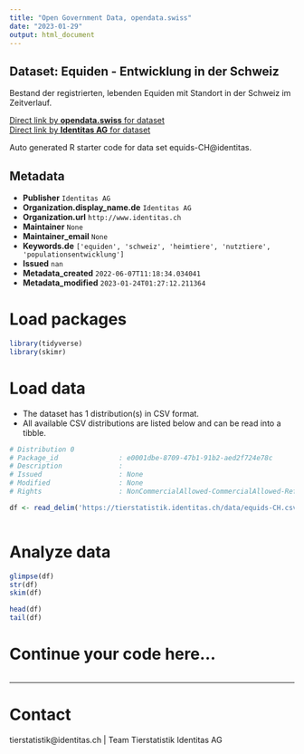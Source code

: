 ```yaml
---
title: "Open Government Data, opendata.swiss"
date: "2023-01-29"
output: html_document
---
```


## Dataset: Equiden - Entwicklung in der Schweiz

Bestand der registrierten, lebenden Equiden mit Standort in der Schweiz im Zeitverlauf. 

[Direct link by **opendata.swiss** for dataset](https://opendata.swiss/de/dataset/equiden-entwicklung-in-der-schweiz)<br>
[Direct link by **Identitas AG** for dataset](https://tierstatistik.identitas.ch/)

Auto generated R starter code for data set equids-CH@identitas.

## Metadata

- **Publisher** `Identitas AG`
- **Organization.display_name.de** `Identitas AG`
- **Organization.url** `http://www.identitas.ch`
- **Maintainer** `None`
- **Maintainer_email** `None`
- **Keywords.de** `['equiden', 'schweiz', 'heimtiere', 'nutztiere', 'populationsentwicklung']`
- **Issued** `nan`
- **Metadata_created** `2022-06-07T11:18:34.034041`
- **Metadata_modified** `2023-01-24T01:27:12.211364`


# Load packages

```r

library(tidyverse)
library(skimr)

```

# Load data

-   The dataset has 1 distribution(s) in CSV format.
-   All available CSV distributions are listed below and can be read into a tibble.

```r

# Distribution 0
# Package_id               : e0001dbe-8709-47b1-91b2-aed2f724e78c
# Description              : 
# Issued                   : None
# Modified                 : None
# Rights                   : NonCommercialAllowed-CommercialAllowed-ReferenceRequired

df <- read_delim('https://tierstatistik.identitas.ch/data/equids-CH.csv')



```

# Analyze data

```r

glimpse(df)
str(df)
skim(df)

head(df)
tail(df)

```

# Continue your code here...

```r

```

------------------------------------------------------------------------

# Contact

tierstatistik@identitas.ch | Team Tierstatistik Identitas AG
